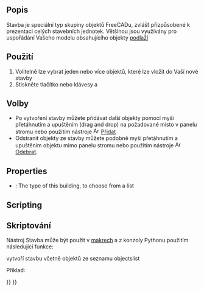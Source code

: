 <languages/>

{{Docnav
|[[Arch_Site|Site]]
|[[Arch_Floor|Floor]]
|[[BIM_Workbench|BIM]]
|IconL=Arch_Site.svg
|IconR=Arch_Floor.svg
|IconC=Workbench_BIM.svg
}}

{{VeryImportantMessage|THIS COMMAND IS PART OF THE INTEGRATED [[BIM_Workbench|BIM WORKBENCH]] IN V1.0<br>
This page has been updated for that version.}}

<div class="mw-translate-fuzzy">
{{GuiCommand/cs|Name=Arch Building|Name/cs=Arch Budova|Workbenches=[[Arch_Workbench/cs|Architektura]]|MenuLocation=Arch → Building|Shortcut=B U|SeeAlso=[[Arch Floor/cs|Arch Podlaží]], [[Arch Site/cs|Arch Staveniště]]}}
</div>

<span id="Description"></span>
==Popis==

Stavba je speciální typ skupiny objektů FreeCADu, zvlášť přizpůsobené k prezentaci celých stavebních jednotek. Většinou jsou využívány pro uspořádání Vašeho modelu obsahujícího objekty [[Arch Floor/cs|podlaží]]

<span id="Usage"></span>
<div class="mw-translate-fuzzy">
==Použití==
</div>

<div class="mw-translate-fuzzy">
# Volitelně lze vybrat jeden nebo více objektů, které lze vložit do Vaší nové stavby
# Stiskněte tlačítko {{KEY|[[Image:Arch Building.png|16px]] '''Stavba'''}} nebo klávesy {{KEY|B}} a {{KEY|U}}
</div>

<span id="Options"></span>
==Volby==

<div class="mw-translate-fuzzy">
* Po vytvoření stavby můžete přidávat další objekty pomocí myši přetáhnutím a upuštěním (drag and drop) na požadované místo v panelu stromu nebo použitím nástroje [[Image:Arch Add.png|16px]] [[Arch Add/cs|Přidat]]
* Odstranit objekty ze stavby můžete podobně myší přetáhnutím a upuštěním objektu mimo panelu stromu nebo použitím nástroje [[Image:Arch Remove.png|16px]] [[Arch Remove/cs|Odebrat]].
</div>

==Properties==

* {{PropertyData|Building Type}}: The type of this building, to choose from a list

==Scripting==

<div class="mw-translate-fuzzy">
==Skriptování==
</div>

<div class="mw-translate-fuzzy">
Nástroj Stavba může být použit v [[macros/cs|makrech]] a z konzoly Pythonu použitím následující funkce:
</div>
{{Code|code=
Building = makeBuilding(objectslist=None, baseobj=None, name="Building")
}}

<div class="mw-translate-fuzzy">
vytvoří stavbu včetně objektů ze seznamu objectslist
</div>

Příklad:

{{Code|code=
import FreeCAD, Draft, Arch

p1 = FreeCAD.Vector(0, 0, 0)
p2 = FreeCAD.Vector(2000, 0, 0)
baseline = Draft.makeLine(p1, p2)
baseline2 = Draft.makeLine(p1, -1*p2)

Wall1 = Arch.makeWall(baseline, length=None, width=150, height=2000)
Wall2 = Arch.makeWall(baseline2, length=None, width=150, height=1800)
FreeCAD.ActiveDocument.recompute()

Building = Arch.makeBuilding([Wall1, Wall2])

Site = Arch.makeSite(Building)
FreeCAD.ActiveDocument.recompute()
}}


<div class="mw-translate-fuzzy">
{{docnav|[[Arch_BuildingPart|Building Part]]|[[Arch_Site|Site]]|[[Arch_Workbench/cs|Arch]]|IconL=Arch_BuildingPart.svg |IconC=Workbench_Arch.svg |IconR=Arch_Site.svg}}
</div>

{{BIM_Tools_navi{{#translation:}}}}
{{Userdocnavi{{#translation:}}}}